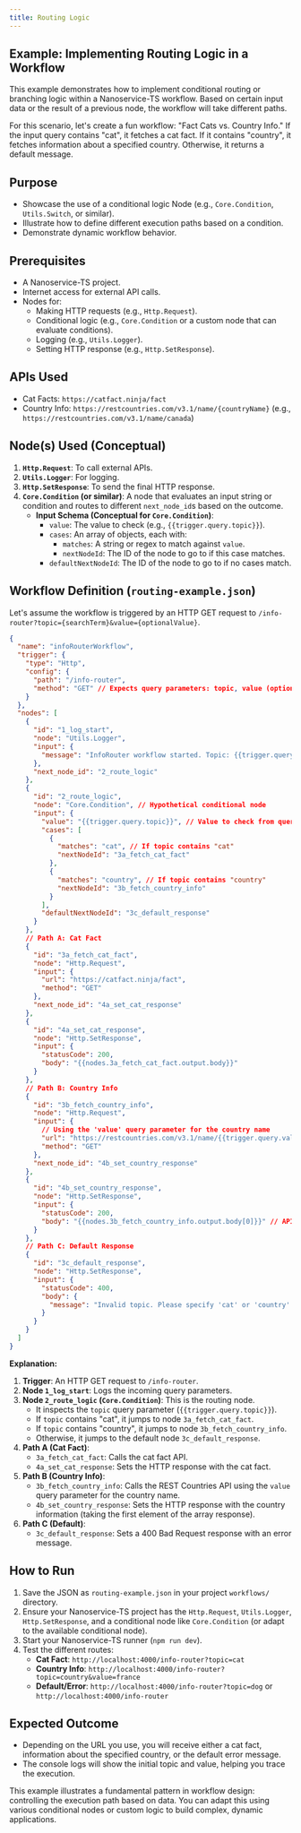 ```yaml
---
title: Routing Logic
---
```


## Example: Implementing Routing Logic in a Workflow

This example demonstrates how to implement conditional routing or branching logic within a Nanoservice-TS workflow. Based on certain input data or the result of a previous node, the workflow will take different paths.

For this scenario, let's create a fun workflow: "Fact Cats vs. Country Info."
If the input query contains "cat", it fetches a cat fact. If it contains "country", it fetches information about a specified country. Otherwise, it returns a default message.

## Purpose

*   Showcase the use of a conditional logic Node (e.g., `Core.Condition`, `Utils.Switch`, or similar).
*   Illustrate how to define different execution paths based on a condition.
*   Demonstrate dynamic workflow behavior.

## Prerequisites

*   A Nanoservice-TS project.
*   Internet access for external API calls.
*   Nodes for:
    *   Making HTTP requests (e.g., `Http.Request`).
    *   Conditional logic (e.g., `Core.Condition` or a custom node that can evaluate conditions).
    *   Logging (e.g., `Utils.Logger`).
    *   Setting HTTP response (e.g., `Http.SetResponse`).

## APIs Used

*   Cat Facts: `https://catfact.ninja/fact`
*   Country Info: `https://restcountries.com/v3.1/name/{countryName}` (e.g., `https://restcountries.com/v3.1/name/canada`)

## Node(s) Used (Conceptual)

1.  **`Http.Request`**: To call external APIs.
2.  **`Utils.Logger`**: For logging.
3.  **`Http.SetResponse`**: To send the final HTTP response.
4.  **`Core.Condition` (or similar)**: A node that evaluates an input string or condition and routes to different `next_node_id`s based on the outcome.
    *   **Input Schema (Conceptual for `Core.Condition`)**:
        *   `value`: The value to check (e.g., `{{trigger.query.topic}}`).
        *   `cases`: An array of objects, each with:
            *   `matches`: A string or regex to match against `value`.
            *   `nextNodeId`: The ID of the node to go to if this case matches.
        *   `defaultNextNodeId`: The ID of the node to go to if no cases match.

## Workflow Definition (`routing-example.json`)

Let's assume the workflow is triggered by an HTTP GET request to `/info-router?topic={searchTerm}&value={optionalValue}`.

```json
{
  "name": "infoRouterWorkflow",
  "trigger": {
    "type": "Http",
    "config": {
      "path": "/info-router",
      "method": "GET" // Expects query parameters: topic, value (optional)
    }
  },
  "nodes": [
    {
      "id": "1_log_start",
      "node": "Utils.Logger",
      "input": {
        "message": "InfoRouter workflow started. Topic: {{trigger.query.topic}}, Value: {{trigger.query.value}}"
      },
      "next_node_id": "2_route_logic"
    },
    {
      "id": "2_route_logic",
      "node": "Core.Condition", // Hypothetical conditional node
      "input": {
        "value": "{{trigger.query.topic}}", // Value to check from query param
        "cases": [
          {
            "matches": "cat", // If topic contains "cat"
            "nextNodeId": "3a_fetch_cat_fact"
          },
          {
            "matches": "country", // If topic contains "country"
            "nextNodeId": "3b_fetch_country_info"
          }
        ],
        "defaultNextNodeId": "3c_default_response"
      }
    },
    // Path A: Cat Fact
    {
      "id": "3a_fetch_cat_fact",
      "node": "Http.Request",
      "input": {
        "url": "https://catfact.ninja/fact",
        "method": "GET"
      },
      "next_node_id": "4a_set_cat_response"
    },
    {
      "id": "4a_set_cat_response",
      "node": "Http.SetResponse",
      "input": {
        "statusCode": 200,
        "body": "{{nodes.3a_fetch_cat_fact.output.body}}"
      }
    },
    // Path B: Country Info
    {
      "id": "3b_fetch_country_info",
      "node": "Http.Request",
      "input": {
        // Using the 'value' query parameter for the country name
        "url": "https://restcountries.com/v3.1/name/{{trigger.query.value}}",
        "method": "GET"
      },
      "next_node_id": "4b_set_country_response"
    },
    {
      "id": "4b_set_country_response",
      "node": "Http.SetResponse",
      "input": {
        "statusCode": 200,
        "body": "{{nodes.3b_fetch_country_info.output.body[0]}}" // API returns an array
      }
    },
    // Path C: Default Response
    {
      "id": "3c_default_response",
      "node": "Http.SetResponse",
      "input": {
        "statusCode": 400,
        "body": {
          "message": "Invalid topic. Please specify 'cat' or 'country' in the topic query parameter. For country, also provide a 'value' parameter for the country name."
        }
      }
    }
  ]
}
```

**Explanation:**

1.  **Trigger**: An HTTP GET request to `/info-router`.
2.  **Node `1_log_start`**: Logs the incoming query parameters.
3.  **Node `2_route_logic` (`Core.Condition`)**: This is the routing node.
    *   It inspects the `topic` query parameter (`{{trigger.query.topic}}`).
    *   If `topic` contains "cat", it jumps to node `3a_fetch_cat_fact`.
    *   If `topic` contains "country", it jumps to node `3b_fetch_country_info`.
    *   Otherwise, it jumps to the default node `3c_default_response`.
4.  **Path A (Cat Fact)**:
    *   `3a_fetch_cat_fact`: Calls the cat fact API.
    *   `4a_set_cat_response`: Sets the HTTP response with the cat fact.
5.  **Path B (Country Info)**:
    *   `3b_fetch_country_info`: Calls the REST Countries API using the `value` query parameter for the country name.
    *   `4b_set_country_response`: Sets the HTTP response with the country information (taking the first element of the array response).
6.  **Path C (Default)**:
    *   `3c_default_response`: Sets a 400 Bad Request response with an error message.

## How to Run

1.  Save the JSON as `routing-example.json` in your project `workflows/` directory.
2.  Ensure your Nanoservice-TS project has the `Http.Request`, `Utils.Logger`, `Http.SetResponse`, and a conditional node like `Core.Condition` (or adapt to the available conditional node).
3.  Start your Nanoservice-TS runner (`npm run dev`).
4.  Test the different routes:
    *   **Cat Fact**: `http://localhost:4000/info-router?topic=cat`
    *   **Country Info**: `http://localhost:4000/info-router?topic=country&value=france`
    *   **Default/Error**: `http://localhost:4000/info-router?topic=dog` or `http://localhost:4000/info-router`

## Expected Outcome

*   Depending on the URL you use, you will receive either a cat fact, information about the specified country, or the default error message.
*   The console logs will show the initial topic and value, helping you trace the execution.

This example illustrates a fundamental pattern in workflow design: controlling the execution path based on data. You can adapt this using various conditional nodes or custom logic to build complex, dynamic applications.
